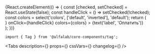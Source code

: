 



<Meta
    title='Компоненты/Tag'
    component={Tag}
/>

<!-- Canvas -->

<Story name='Tag'>
    {React.createElement(() => {
        const [checked, setChecked] = React.useState(false);
        const handleClick = () => setChecked(!checked);
        const colors = select('colors', ['default', 'inverted'], 'default');
        return (
            <div style={{
                backgroundColor: colors === 'inverted' ? 'var(--color-light-bg-primary-inverted)' : 'transparent',
                padding: '8px',
                position: 'absolute',
                top: 0,
                left: 0,
                right: 0,
                bottom: 0,
            }}>
                <Tag
                    size={select('size', SIZES, 'm')}
                    disabled={boolean('disabled', false)}
                    checked={checked || boolean('checked', false)}
                    rightAddons={boolean('rightAddons', false) && <Icon />}
                    onClick={handleClick}
                    colors={colors}
                >
                    {text('label', 'Оплатить')}
                </Tag>
            </div>
        );
    })}
</Story>

<!-- Docs -->

<ComponentHeader
    name='Tag'
    version={version}
    package='@alfalab/core-components/tag'
    stage={3}
    design='https://www.figma.com/file/hqSP3L6qu8UcL3sf18Su1M/Web-Components?node-id=214%3A1873'
/>

```tsx
import { Tag } from '@alfalab/core-components/tag';
```

<Tabs
    description={<Description />}
    props={<Props of={Tag} />}
    cssVars={<CssVars css={styles} />}
    changelog={<Changelog />}
/>
